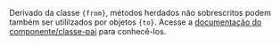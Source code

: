 Derivado da classe `{from}`, métodos herdados não sobrescritos podem também ser utililzados por objetos `{to}`. Acesse a [documentação do componente/classe-pai]({folder}/{file}) para conhecê-los.
